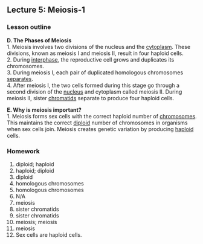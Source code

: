 ## Lecture 5: Meiosis-1

### Lesson outline  
**D. The Phases of Meiosis**  
1. Meiosis involves two divisions of the nucleus and the <u>cytoplasm</u>. These divisions, known as meiosis I and meiosis II, result in four haploid cells.  
2. During <u>interphase</u>, the reproductive cell grows and duplicates its chromosomes.  
3. During meiosis I, each pair of duplicated homologous chromosomes <u>separates</u>.  
4. After meiosis I, the two cells formed during this stage go through a second division of the <u>nucleus</u> and cytoplasm called meiosis II. During meiosis II, sister <u>chromatids</u> separate to produce four haploid cells.  

**E. Why is meiosis important?**  
1. Meiosis forms sex cells with the correct haploid number of <u>chromosomes</u>. This maintains the correct <u>diploid</u> number of chromosomes in organisms when sex cells join. Meiosis creates genetic variation by producing <u>haploid</u> cells.

### Homework  
1. diploid; haploid  
2. haploid; diploid  
3. diploid  
4. homologous chromosomes  
5. homologous chromosomes  
6. N/A  
7. meiosis  
8. sister chromatids  
9. sister chromatids  
10. meiosis; meiosis  
11. meiosis  
12. Sex cells are haploid cells.  


